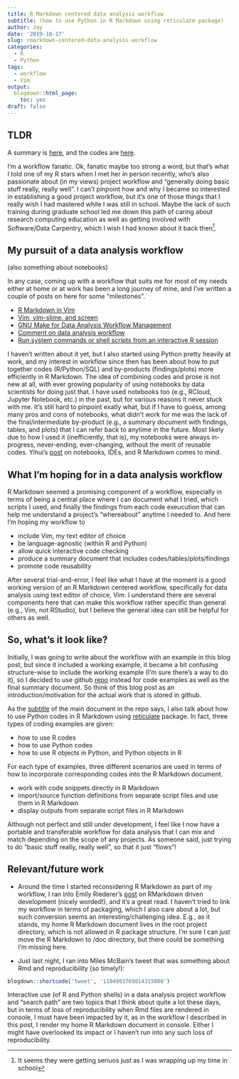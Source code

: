 ```yaml
---
title: R Markdown centered data analysis workflow
subtitle: (how to use Python in R Markdown using reticulate package)
author: Jay
date: '2019-10-17'
slug: rmarkdown-centered-data-analysis-workflow
categories:
  - R
  - Python
tags:
  - workflow
  - Vim
output:
  blogdown::html_page:
    toc: yes
draft: false
---
```


## TLDR
A summary is [here](http://htmlpreview.github.com/?https://github.com/joongsup/workflow/blob/master/workflow.html), and the codes are [here](https://github.com/joongsup/workflow/).

I'm a workflow fanatic. Ok, fanatic maybe too strong a word, but that's what I told one of my R stars when I met her in person recently, who's also passionate about (in my views) project workflow and "generally doing basic stuff really, really well". I can't pinpoint how and why I became so interested in establishing a good project workflow, but it's one of those things that I really wish I had mastered while I was still in school. Maybe the lack of such training during graduate school led me down this path of caring about research computing education as well as getting involved with Software/Data Carpentry, which I wish I had known about it back then^[It seems they were getting seriuos just as I was wrapping up my time in school].

## My pursuit of a data analysis workflow
(also something about notebooks)

In any case, coming up with a workflow that suits me for most of my needs either at home or at work has been a long journey of mine, and I've written a couple of posts on here for some "milestones". 

- [R Markdown in Vim](https://joongsup.rbind.io/post/2019/04/05/r-markdown-revisited/)
- [Vim, vim-slime, and screen](https://joongsup.rbind.io/post/2018/10/06/vim-and-slime/)
- [GNU Make for Data Analysis Workflow Management](https://joongsup.rbind.io/post/2018/08/26/gnu-make-for-workflow-manager/)
- [Comment on data analysis workflow](https://joongsup.rbind.io/post/2018/07/22/comments-on-data-analysis-workflow/)
- [Run system commands or shell scripts from an interactive R session](https://joongsup.rbind.io/post/2018/02/05/run-system-commands-or-shell-sripts-from-an-interactive-r-session/)

I haven't written about it yet, but I also started using Python pretty heavily at work, and my interest in workflow since then has been about how to put together codes (R/Python/SQL) and by-products (findings/plots) more efficiently in R Markdown. The idea of combining codes and prose is not new at all, with ever growing popularity of using notebooks by data scientists for doing just that. I have used notebooks too (e.g., RCloud, Jupyter Notebook, etc.) in the past, but for various reasons it never stuck with me. It's still hard to pinpoint exatly what, but if I have to guess, among many pros and cons of notebooks, what didn't work for me was the lack of the final/intermediate by-product (e.g., a summary document with findings, tables, and plots) that I can refer back to anytime in the future. Most likely due to how I used it (inefficiently, that is), my notebooks were always in-progress, never-ending, ever-changing, without the merit of reusable codes. Yihui's [post](https://yihui.name/en/2018/09/notebook-war/) on notebooks, IDEs, and R Markdown comes to mind.

## What I'm hoping for in a data analysis workflow

R Markdown seemed a promising component of a workflow, especially in terms of being a central place where I can document what I tried, which scripts I used, and finally the findings from each code exeucution that can help me understand a project's "whereabout" anytime I needed to. And here I'm hoping my workflow to

- include Vim, my text editor of choice
- be language-agnostic (within R and Python)
- allow quick interactive code checking
- produce a summary document that includes codes/tables/plots/findings
- promote code reusability

After several trial-and-error, I feel like what I have at the moment is a good working version of an R Markdown centered workflow, specifically for data analysis using text editor of choice, Vim. I understand there are several components here that can make this workflow rather specific than general (e.g., Vim, not RStudio), but I believe the general idea can still be helpful for others as well. 

## So, what's it look like?

Initially, I was going to write about the workflow with an example in this blog post, but since it included a working example, it became a bit confusing structure-wise to include the working example (I'm sure there's a way to do it), so I decided to use github [repo](https://github.com/joongsup/workflow) instead for code examples as well as the final summary document. So think of this blog post as an introduction/motivation for the actual work that is stored in github. 

As the [subtitle](http://htmlpreview.github.io/?https://github.com/joongsup/workflow/blob/master/workflow.html) of the main document in the repo says, I also talk about how to use Python codes in R Markdown using [reticulate](https://rstudio.github.io/reticulate/) package. In fact, three types of coding examples are given:

- how to use R codes
- how to use Python codes 
- how to use R objects in Python, and Python objects in R

For each type of examples, three different scenarios are used in terms of how to incorporate corresponding codes into the R Markdown document. 

- work with code snippets directly in R Markdown
- import/source function definitions from separate script files and use them in R Markdown
- display outputs from separate script files in R Markdown

Although not perfect and still under development, I feel like I now have a portable and transferable workflow for data analysis that I can mix and match depending on the scope of any projects. As someone said, just trying to do "basic stuff really, really well", so that it just "flows"!

## Relevant/future work

- Around the time I started reconsidering R Markdown as part of my workflow, I ran into Emily Riederer's [post](https://emilyriederer.netlify.com/post/rmarkdown-driven-development/) on RMarkdown driven development (nicely worded!), and it's a great read. I haven't tried to link my workflow in terms of packaging, which I also care about a lot, but such conversion seems an interesting/challenging idea. E.g., as it stands, my home R Markdown document lives in the root project directory, which is not allowed in R package structure. I'm sure I can just move the R Markdown to /doc directory, but there could be something I'm missing here. 

- Just last night, I ran into Miles McBain's tweet that was something about Rmd and reproducibility (so timely!):
```r
blogdown::shortcode('tweet', '1184993769814315008')
```

Interactive use (of R and Python shells) in a data analysis project workflow and "search path" are two topics that I think about quite a lot these days, but in terms of loss of reproducibility when Rmd files are rendered in console, I must have been impacted by it, as in the workflow I described in this post, I render my home R Markdown document in console. Either I might have overlooked its impact or I haven't run into any such loss of reproducibility. 

